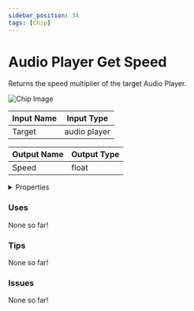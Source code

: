 ```yaml
---
sidebar_position: 34
tags: [Chip]
---
```


# Audio Player Get Speed

Returns the speed multiplier of the target Audio Player.



![Chip Image](/svg/931ebb4f-3424-4aa3-bee3-5e039ba210e4.svg)

| Input Name | Input Type |
|-----------|-----------|
| Target | audio player |

| Output Name | Output Type |
|-----------|-----------|
| Speed | float |


<details>
  <summary>Properties</summary>
  <div>
    <div>
    <table>
      <thead>
        <tr>
          <th>Is beta required?</th>
          <th>❌</th>
        </tr>
        <tr>
          <th>Is this chip a trolling risk?</th>
          <th>❌</th>
        </tr>
        <tr>
          <th>Chip UUPD</th>
          <th>._uuid</th>
        </tr>
      </thead>
    </table>
    </div>
  </div>
</details>

### Uses

None so far!

### Tips

None so far!

### Issues

None so far!
